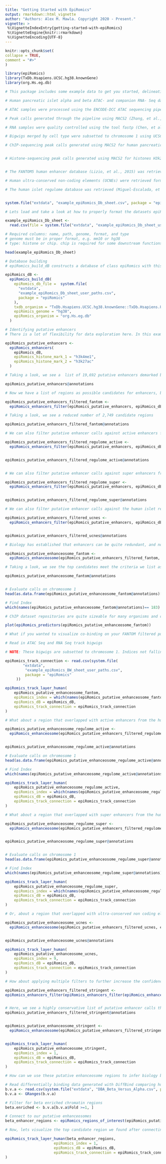 ```yaml
---
title: "Getting Started with EpiRomics"
output: rmarkdown::html_vignette
author: "Authors: Alex M. Mawla. Copyright 2020 - Present."
vignette: >
 %\VignetteIndexEntry{getting-started-with-epiRomics}
 %\VignetteEngine{knitr::rmarkdown}
 %\VignetteEncoding{UTF-8}
---
```

  
```r
knitr::opts_chunk$set(
collapse = TRUE,
comment = "#>"
)
```

```r
library(epiRomics)
library(TxDb.Hsapiens.UCSC.hg38.knownGene)
library(org.Hs.eg.db)
```


```r
# This package includes some example data to get you started, delineating human pancreatic islet enhancers between alpha and beta cells. 

# Human pancreatic islet alpha and beta ATAC- and companion RNA- Seq data were retrieved from GEO accession GSE76268 (Ackermann, et al., 2016). 

# ATAC samples were processed using the ENCODE-DCC ATAC sequencing pipeline, aligning to the hg38 (Harrow, et al., 2012) build of the human genome (Consortium, 2012; Davis, et al., 2018).

# Peak calls generated through the pipeline using MACS2 (Zhang, et al., 2008) were analyzed downstream through the BioConductor package DiffBind (Ross-Innes, et al., 2012) in order to identify differentially enriched chromatin regions between the two cell types. 

# RNA samples were quality controlled using the tool fastp (Chen, et al., 2018), and aligned using STAR (Dobin, et al., 2013) to the hg38 build of the human genome. Wiggle files produced by the STAR aligner were then merged by cell type using UCSC command line tools. 

# Bigwigs merged by cell type were subsetted to chromosome 1 using UCSC command line tools (Kent, et al., 2010). 

# ChIP-sequencing peak calls generated using MACS2 for human pancreatic islet transcription factors Foxa2, MafB, Nkx2.2, Nkx6.1, and Pdx1 were retrieved from the EMBL-EBI repository database E-MTAB-1919 (Pasquali, et al., 2014). All peak calls were lifted over to the hg38 genome build using the UCSC genome browser liftOver tool (Kent, et al., 2002). 


# Histone-sequencing peak calls generated using MACS2 for histones H3k27ac and H3k4me1 were retrieved from GEO accession GSE16256 (Bernstein, et al., 2010), and for histone H2A.Z from the EMBL-EBI repository database E-MTAB-1919 (Pasquali, et al., 2014). All peak calls were lifted over to the hg38 genome build using the UCSC genome browser liftOver tool. 


# The FANTOM5 human enhancer database (Lizio, et al., 2015) was retrieved, and all regions were lifted over to the hg38 genome build using the UCSC genome browser liftOver tool. 

# Human ultra-conserved non-coding elements (UCNEs) were retrieved form the UCNE database (Dimitrieva and Bucher, 2012), and all regions were lifted over to the hg38 genome build using the UCSC genome browser liftOver tool.

# The human islet regulome database was retrieved (Miguel-Escalada, et al., 2019) and all regions were lifted over to the hg38 genome build using the UCSC genome browser liftOver tool.


system.file("extdata", "example_epiRomics_Db_sheet.csv", package = "epiRomics")

# Lets load and take a look at how to properly format the datasets epiRomics uses to build its database.

example_epiRomics_Db_sheet <-
  read.csv(file = system.file("extdata", "example_epiRomics_Db_sheet_user_paths.csv", package = "epiRomics"))
```

```r
# Required columns: name, path, genome, format, and type
# genome must be in proper format, e.g. mm10 or hg38
# type: histone or chip. chip is required for some downstream functions

head(example_epiRomics_Db_sheet)

# Database building
# epiRomics_build_dB constructs a database of class epiRomics with this data sheet

epiRomics_dB <-
  epiRomics_build_dB(
    epiRomics_db_file =  system.file(
      "extdata",
      "example_epiRomics_Db_sheet_user_paths.csv",
      package = "epiRomics"
    ),
    txdb_organism = "TxDb.Hsapiens.UCSC.hg38.knownGene::TxDb.Hsapiens.UCSC.hg38.knownGene",
    epiRomics_genome = "hg38",
    epiRomics_organism = "org.Hs.eg.db"
  )
```

```r
# Identifying putative enhancers
# There is a lot of flexibility for data exploration here. In this example, we search for putative enhancers using two histone marks known to co-occur at enhancer regions - h3k4me1 & h3k27ac

epiRomics_putative_enhancers <-
  epiRomics_enhancers(
    epiRomics_dB,
    epiRomics_histone_mark_1 = "h3k4me1",
    epiRomics_histone_mark_2 = "h3k27ac"
  )

# Taking a look, we see a  list of 19,692 putative enhancers demarked by H3k4me1 & H3k27ac

epiRomics_putative_enhancers@annotations
```

```r
# Now we have a list of regions as possible candidates for enhancers, but where do we go from here? One way to increase confidence of these calls is to cross this list against an enhancer database, for instance, FANTOM. NOTE: This option may not be available for all organisms. 

epiRomics_putative_enhancers_filtered_fantom <-
  epiRomics_enhancers_filter(epiRomics_putative_enhancers, epiRomics_dB, epiRomics_type ="hg38_custom_fantom")

# Taking a look, we see a reduced number of 2,749 candidate regions  

epiRomics_putative_enhancers_filtered_fantom@annotations
```


```r
# We can also filter putative enhancer calls against active enhancers from the human islet regulome database

epiRomics_putative_enhancers_filtered_regulome_active <-
  epiRomics_enhancers_filter(epiRomics_putative_enhancers, epiRomics_dB, epiRomics_type ="hg38_custom_regulome_active")


epiRomics_putative_enhancers_filtered_regulome_active@annotations



```

```r
# We can also filter putative enhancer calls against super enhancers from human islet regulome database

epiRomics_putative_enhancers_filtered_regulome_super <-
  epiRomics_enhancers_filter(epiRomics_putative_enhancers, epiRomics_dB, epiRomics_type ="hg38_custom_regulome_super")


epiRomics_putative_enhancers_filtered_regulome_super@annotations


```



```r
# We can also filter putative enhancer calls against the human islet regulome database

epiRomics_putative_enhancers_filtered_ucnes <-
  epiRomics_enhancers_filter(epiRomics_putative_enhancers, epiRomics_dB, epiRomics_type ="hg38_custom_ucnes")


epiRomics_putative_enhancers_filtered_ucnes@annotations

```


```r
# Biology has established that enhancers can be quite redundant, and not all play an active role in regulating a cell's activity. How can we utilize other epigenomic data in order to identify true enhanceosome regions? One way is to cross this list against all ChIP data of the cell type. A true enhanceosome region should have made it through our filtering thus far, and contain several binding sites for known TFs. Co-binding is expected, and the list is sorted by the highest number of ChIP hits within the region. 

epiRomics_putative_enhanceosome_fantom <-
  epiRomics_enhanceosome(epiRomics_putative_enhancers_filtered_fantom, epiRomics_dB)

# Taking a look, we see the top candidates meet the criteria we list as expected

epiRomics_putative_enhanceosome_fantom@annotations


# Evaluate calls on chromosome 1
head(as.data.frame(epiRomics_putative_enhanceosome_fantom@annotations)[as.data.frame(epiRomics_putative_enhanceosome_fantom@annotations)$seqnames=="chr1",])

# Find Index
which(names(epiRomics_putative_enhanceosome_fantom@annotations)== 183)

```

```r
# ChIP dataset repositories are quite sizeable for many organisms and cell types, with the expectation to only grow larger. Many different TFs binding to a putative enhancer region may not be that meaningful in the context of your biological question. A further step would be to ask whether there are co-TFs that pop up together, and whether this pattern varies across the functional annotation of the genome, i.e. does the combination of two TFs on enhanceosomes change on the gene body compared to distal intergenic regions? 

plot(epiRomics_predictors(epiRomics_putative_enhanceosome_fantom))
```

```r
# What if you wanted to visualize co-binding on your FANTOM filtered putative enhancer region? And do you have additional data you want to include for visualization, such as ATAC and RNA Seq? Lets take a look at one of the top hits 

# Read in ATAC Seq and RNA Seq track bigwigs

# NOTE: These bigwigs are subsetted to chromosome 1. Indices not falling on chromosome 1 will return an error.

epiRomics_track_connection <- read.csv(system.file(
        "extdata",
         "example_epiRomics_BW_sheet_user_paths.csv",
         package = "epiRomics"
     ))

```

```r



epiRomics_track_layer_human(
    epiRomics_putative_enhanceosome_fantom,
    epiRomics_index = which(names(epiRomics_putative_enhanceosome_fantom@annotations)== 183),
    epiRomics_dB = epiRomics_dB,
    epiRomics_track_connection = epiRomics_track_connection
)
```

```r
# What about a region that overlapped with active enhancers from the human islet regulome database? 

epiRomics_putative_enhanceosome_regulome_active <-
  epiRomics_enhanceosome(epiRomics_putative_enhancers_filtered_regulome_active, epiRomics_dB)


epiRomics_putative_enhanceosome_regulome_active@annotations

# Evaluate calls on chromosome 1
head(as.data.frame(epiRomics_putative_enhanceosome_regulome_active@annotations)[as.data.frame(epiRomics_putative_enhanceosome_regulome_active@annotations)$seqnames=="chr1",])

# Find Index
which(names(epiRomics_putative_enhanceosome_regulome_active@annotations)== 82)

```

```r



epiRomics_track_layer_human(
    epiRomics_putative_enhanceosome_regulome_active,
    epiRomics_index = which(names(epiRomics_putative_enhanceosome_regulome_active@annotations)== 82),
    epiRomics_dB = epiRomics_dB,
    epiRomics_track_connection = epiRomics_track_connection
)
```

```r
# What about a region that overlapped with super enhancers from the human islet regulome database? 

epiRomics_putative_enhanceosome_regulome_super <-
  epiRomics_enhanceosome(epiRomics_putative_enhancers_filtered_regulome_super, epiRomics_dB)


epiRomics_putative_enhanceosome_regulome_super@annotations


# Evaluate calls on chromosome 1
head(as.data.frame(epiRomics_putative_enhanceosome_regulome_super@annotations)[as.data.frame(epiRomics_putative_enhanceosome_regulome_super@annotations)$seqnames=="chr1",])

# Find Index
which(names(epiRomics_putative_enhanceosome_regulome_super@annotations)== 1)

```

```r



epiRomics_track_layer_human(
    epiRomics_putative_enhanceosome_regulome_super,
    epiRomics_index = which(names(epiRomics_putative_enhanceosome_regulome_super@annotations)== 1),
    epiRomics_dB = epiRomics_dB,
    epiRomics_track_connection = epiRomics_track_connection
)
```



```r
# Or, about a region that overlapped with ultra-conserved non coding elements? 

epiRomics_putative_enhanceosome_ucnes <-
  epiRomics_enhanceosome(epiRomics_putative_enhancers_filtered_ucnes, epiRomics_dB)


epiRomics_putative_enhanceosome_ucnes@annotations
```

```r

epiRomics_track_layer_human(
    epiRomics_putative_enhanceosome_ucnes,
    epiRomics_index = 9,
    epiRomics_dB = epiRomics_dB,
    epiRomics_track_connection = epiRomics_track_connection
)
```

```r
# How about applying multiple filters to further increase the confidence of calls?

epiRomics_putative_enhancers_filtered_stringent <-
epiRomics_enhancers_filter(epiRomics_enhancers_filter(epiRomics_enhancers_filter(epiRomics_enhancers_filter(epiRomics_putative_enhancers, epiRomics_dB, epiRomics_type ="hg38_custom_fantom"), epiRomics_dB,epiRomics_type="hg38_custom_regulome_active"), epiRomics_dB, epiRomics_type="hg38_custom_regulome_super"), epiRomics_dB, epiRomics_type ="hg38_custom_ucnes")


# Here, we see a highly conservative list of putative enhancer calls that overlap with four different functional annotations, suggesting the lowest hanging fruit for downstream bench-lab validation. NOTE: The UCNE database filter caused the greatest reduction in enhancer calls. 
epiRomics_putative_enhancers_filtered_stringent@annotations


epiRomics_putative_enhanceosome_stringent <-
  epiRomics_enhanceosome(epiRomics_putative_enhancers_filtered_stringent, epiRomics_dB)



```


```r

epiRomics_track_layer_human(
    epiRomics_putative_enhanceosome_stringent,
    epiRomics_index = 1,
    epiRomics_dB = epiRomics_dB,
    epiRomics_track_connection = epiRomics_track_connection
)
```


```r
# How can we use these putative enhanceosome regions to infer biology between cell states? In this example, we will integrate ATAC-Seq data differential testing showing differences in chromatin accessibility between alpha and beta cells 

# Read differentially binding data generated with DiffBind comparing human alpha and beta cell chromatin
b.v.a <- read.csv(system.file("extdata", "DBA_Beta_Versus_Alpha.csv", package = "epiRomics"))
b.v.a <- GRanges(b.v.a)

# Filter for beta enriched chromatin regions
beta.enriched <- b.v.a[b.v.a$Fold >=1, ]

# Connect to our putative enhanceosomes
beta_enhancer_regions <- epiRomics_regions_of_interest(epiRomics_putative_enhanceosome_fantom,beta.enriched)
```

```r
# Now, lets visualize the top candidate region we found after connecting our differential chromatin analysis with the putative enhanceosomes 

epiRomics_track_layer_human(beta_enhancer_regions,
                      epiRomics_index = 1,
                      epiRomics_dB = epiRomics_dB,
                      epiRomics_track_connection = epiRomics_track_connection
)
```


